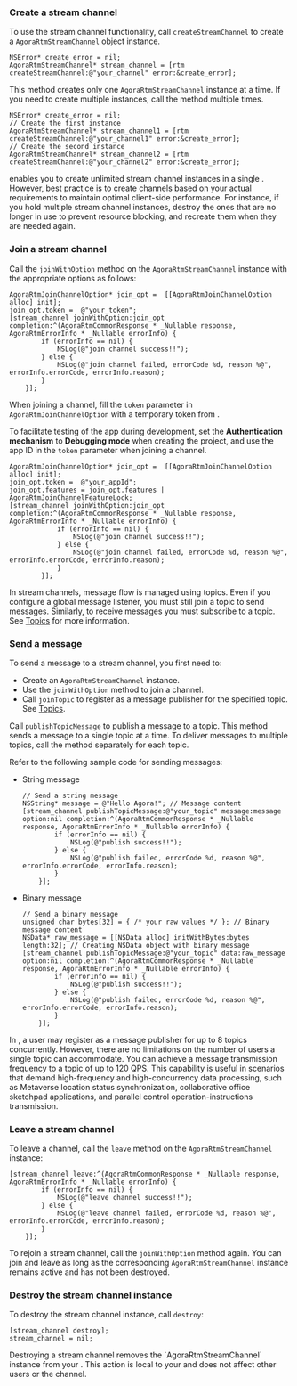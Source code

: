 <PlatformWrapper platform="ios, macos">

### Create a stream channel

To use the stream channel functionality, call `createStreamChannel` to create a `AgoraRtmStreamChannel` object instance.

```objc
NSError* create_error = nil;
AgoraRtmStreamChannel* stream_channel = [rtm createStreamChannel:@"your_channel" error:&create_error];
```

This method creates only one `AgoraRtmStreamChannel` instance at a time. If you need to create multiple instances, call the method multiple times.

```objc
NSError* create_error = nil;
// Create the first instance
AgoraRtmStreamChannel* stream_channel1 = [rtm createStreamChannel:@"your_channel1" error:&create_error];
// Create the second instance
AgoraRtmStreamChannel* stream_channel2 = [rtm createStreamChannel:@"your_channel2" error:&create_error];
```

<Admonition>
<Vg k="SIG" /> enables you to create unlimited stream channel instances in a single <Vpl k="CLIENT"/>. However, best practice is to create channels based on your actual requirements to maintain optimal client-side performance. For instance, if you hold multiple stream channel instances, destroy the ones that are no longer in use to prevent resource blocking, and recreate them when they are needed again.
</Admonition>

### Join a stream channel

Call the `joinWithOption` method on the `AgoraRtmStreamChannel` instance with the appropriate options as follows:

```objc
AgoraRtmJoinChannelOption* join_opt =  [[AgoraRtmJoinChannelOption alloc] init];
join_opt.token =  @"your_token";
[stream_channel joinWithOption:join_opt completion:^(AgoraRtmCommonResponse * _Nullable response, AgoraRtmErrorInfo * _Nullable errorInfo) {
        if (errorInfo == nil) {
            NSLog(@"join channel success!!");
        } else {
            NSLog(@"join channel failed, errorCode %d, reason %@", errorInfo.errorCode, errorInfo.reason);
        }
    }];
```

When joining a channel, fill the `token` parameter in `AgoraRtmJoinChannelOption` with a temporary token from <Vg k="CONSOLE" />.

<Admonition>

To facilitate testing of the app during development, set the **Authentication mechanism** to **Debugging mode** when creating the project, and use the app ID in the `token` parameter when joining a channel.
</Admonition>

```objc
AgoraRtmJoinChannelOption* join_opt =  [[AgoraRtmJoinChannelOption alloc] init];
join_opt.token =  @"your_appId";
join_opt.features = join_opt.features | AgoraRtmJoinChannelFeatureLock;
[stream_channel joinWithOption:join_opt completion:^(AgoraRtmCommonResponse * _Nullable response, AgoraRtmErrorInfo * _Nullable errorInfo) {
            if (errorInfo == nil) {
                NSLog(@"join channel success!!");
            } else {
                NSLog(@"join channel failed, errorCode %d, reason %@", errorInfo.errorCode, errorInfo.reason);
            }
        }];
```

In stream channels, message flow is managed using topics. Even if you configure a global message listener, you must still join a topic to send messages. Similarly, to receive messages you must subscribe to a topic. See [Topics](../core-functionality/topics) for more information.

### Send a message 

To send a message to a stream channel, you first need to:

- Create an `AgoraRtmStreamChannel` instance.
- Use the `joinWithOption` method to join a channel.
- Call `joinTopic` to register as a message publisher for the specified topic. See [Topics](../core-functionality/topics).

Call `publishTopicMessage` to publish a message to a topic. This method sends a message to a single topic at a time. To deliver messages to multiple topics, call the method separately for each topic.

Refer to the following sample code for sending messages:

* String message

    ```objc
    // Send a string message
    NSString* message = @"Hello Agora!"; // Message content
    [stream_channel publishTopicMessage:@"your_topic" message:message option:nil completion:^(AgoraRtmCommonResponse * _Nullable response, AgoraRtmErrorInfo * _Nullable errorInfo) {
            if (errorInfo == nil) {
                NSLog(@"publish success!!");
            } else {
                NSLog(@"publish failed, errorCode %d, reason %@", errorInfo.errorCode, errorInfo.reason);
            }
        }];
    ```

* Binary message

    ```objc
    // Send a binary message
    unsigned char bytes[32] = { /* your raw values */ }; // Binary message content
    NSData* raw_message = [[NSData alloc] initWithBytes:bytes length:32]; // Creating NSData object with binary message
    [stream_channel publishTopicMessage:@"your_topic" data:raw_message option:nil completion:^(AgoraRtmCommonResponse * _Nullable response, AgoraRtmErrorInfo * _Nullable errorInfo) {
            if (errorInfo == nil) {
                NSLog(@"publish success!!");
            } else {
                NSLog(@"publish failed, errorCode %d, reason %@", errorInfo.errorCode, errorInfo.reason);
            }
        }];
    ```

In <Vg k="SIG" />, a user may register as a message publisher for up to 8 topics concurrently. However, there are no limitations on the number of users a single topic can accommodate. You can achieve a message transmission frequency to a topic of up to 120 QPS. This capability is useful in scenarios that demand high-frequency and high-concurrency data processing, such as Metaverse location status synchronization, collaborative office sketchpad applications, and parallel control operation-instructions transmission.


### Leave a stream channel

To leave a channel, call the `leave` method on the `AgoraRtmStreamChannel` instance:

```objc
[stream_channel leave:^(AgoraRtmCommonResponse * _Nullable response, AgoraRtmErrorInfo * _Nullable errorInfo) {
        if (errorInfo == nil) {
            NSLog(@"leave channel success!!");
        } else {
            NSLog(@"leave channel failed, errorCode %d, reason %@", errorInfo.errorCode, errorInfo.reason);
        }
    }];
```

To rejoin a stream channel, call the `joinWithOption` method again. You can join and leave as long as the corresponding `AgoraRtmStreamChannel` instance remains active and has not been destroyed.

### Destroy the stream channel instance

To destroy the stream channel instance, call `destroy`:

```objc
[stream_channel destroy];
stream_channel = nil;
```

<Admonition>
Destroying a stream channel removes the `AgoraRtmStreamChannel` instance from your <Vpl k="CLIENT"/>. This action is local to your <Vpl k="CLIENT"/> and does not affect other users or the <Vg k="SIG" /> channel.
</Admonition>

</PlatformWrapper>